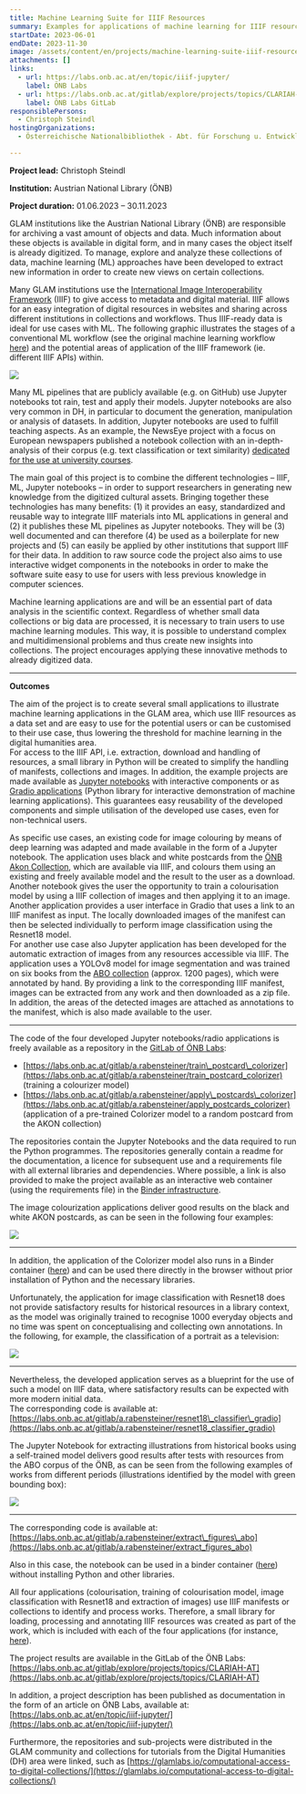 ```yaml
---
title: Machine Learning Suite for IIIF Resources
summary: Examples for applications of machine learning for IIIF resources
startDate: 2023-06-01
endDate: 2023-11-30
image: /assets/content/en/projects/machine-learning-suite-iiif-resources/image.png
attachments: []
links:
  - url: https://labs.onb.ac.at/en/topic/iiif-jupyter/
    label: ÖNB Labs
  - url: https://labs.onb.ac.at/gitlab/explore/projects/topics/CLARIAH-AT
    label: ÖNB Labs GitLab
responsiblePersons:
  - Christoph Steindl
hostingOrganizations:
  - Österreichische Nationalbibliothek - Abt. für Forschung u. Entwicklung

---
```

**Project lead:** Christoph Steindl

**Institution:** Austrian National Library (ÖNB)

**Project duration:** 01.06.2023 – 30.11.2023

GLAM institutions like the Austrian National Library (ÖNB) are responsible for archiving a vast amount of objects and data. Much information about these objects is available in digital form, and in many cases the object itself is already digitized. To manage, explore and analyze these collections of data, machine learning (ML) approaches have been developed to extract new information in order to create new views on certain collections.

Many GLAM institutions use the [International Image Interoperability Framework](https://iiif.io/) (IIIF) to give access to metadata and digital material. IIIF allows for an easy integration of digital resources in websites and sharing across different institutions in collections and workflows. Thus IIIF-ready data is ideal for use cases with ML. The following graphic illustrates the stages of a conventional ML workflow (see the original machine learning workflow [here](https://towardsdatascience.com/workflow-of-a-machine-learning-project-ec1dba419b94)) and the potential areas of application of the IIIF framework (ie. different IIIF APIs) within.

![](/assets/content/en/projects/machine-learning-suite-iiif-resources/bildschirmfoto-2023-11-20-um-16.51.19-1024x534.png)

Many ML pipelines that are publicly available (e.g. on GitHub) use Jupyter notebooks tot rain, test and apply their models. Jupyter notebooks are also very common in DH, in particular to document the generation, manipulation or analysis of datasets. In addition, Jupyter notebooks are used to fulfill teaching aspects. As an example, the NewsEye project with a focus on European newspapers published a notebook collection with an in-depth- analysis of their corpus (e.g. text classification or text similarity) [dedicated for the use at university courses](https://www.newseye.eu/resources/educational-material/syllabi-and-teaching-material-for-universities/).

The main goal of this project is to combine the different technologies – IIIF, ML, Jupyter notebooks – in order to support researchers in generating new knowledge from the digitized cultural assets. Bringing together these technologies has many benefits: (1) it provides an easy, standardized and reusable way to integrate IIIF materials into ML applications in general and (2) it publishes these ML pipelines as Jupyter notebooks. They will be (3) well documented and can therefore (4) be used as a boilerplate for new projects and (5) can easily be applied by other institutions that support IIIF for their data. In addition to raw source code the project also aims to use interactive widget components in the notebooks in order to make the software suite easy to use for users with less previous knowledge in computer sciences.

Machine learning applications are and will be an essential part of data analysis in the scientific context. Regardless of whether small data collections or big data are processed, it is necessary to train users to use machine learning modules. This way, it is possible to understand complex and multidimensional problems and thus create new insights into collections. The project encourages applying these innovative methods to already digitized data.

***

**Outcomes**

The aim of the project is to create several small applications to illustrate machine learning applications in the GLAM area, which use IIIF resources as a data set and are easy to use for the potential users or can be customised to their use case, thus lowering the threshold for machine learning in the digital humanities area.\
For access to the IIIF API, i.e. extraction, download and handling of resources, a small library in Python will be created to simplify the handling of manifests, collections and images. In addition, the example projects are made available as [Jupyter notebooks](https://jupyter.org/) with interactive components or as [Gradio applications](https://www.gradio.app/) (Python library for interactive demonstration of machine learning applications). This guarantees easy reusability of the developed components and simple utilisation of the developed use cases, even for non-technical users.

As specific use cases, an existing code for image colouring by means of deep learning was adapted and made available in the form of a Jupyter notebook. The application uses black and white postcards from the [ÖNB Akon Collection](https://akon.onb.ac.at), which are available via IIIF, and colours them using an existing and freely available model and the result to the user as a download. Another notebook gives the user the opportunity to train a colourisation model by using a IIIF collection of images and then applying it to an image. Another application provides a user interface in Gradio that uses a link to an IIIF manifest as input. The locally downloaded images of the manifest can then be selected individually to perform image classification using the Resnet18 model.\
For another use case also Jupyter application has been developed for the automatic extraction of images from any resources accessible via IIIF. The application uses a YOLOv8 model for image segmentation and was trained on six books from the [ABO collection](https://www.onb.ac.at/digitale-angebote/austrian-books-online) (approx. 1200 pages), which were annotated by hand. By providing a link to the corresponding IIIF manifest, images can be extracted from any work and then downloaded as a zip file. In addition, the areas of the detected images are attached as annotations to the manifest, which is also made available to the user.

***

The code of the four developed Jupyter notebooks/radio applications is freely available as a repository in the [GitLab of ÖNB Labs](https://labs.onb.ac.at/gitlab/explore/projects/):

* [https://labs.onb.ac.at/gitlab/a.rabensteiner/train\_postcard\_colorizer](https://labs.onb.ac.at/gitlab/a.rabensteiner/train_postcard_colorizer) (training a colourizer model)
* [https://labs.onb.ac.at/gitlab/a.rabensteiner/apply\_postcards\_colorizer](https://labs.onb.ac.at/gitlab/a.rabensteiner/apply_postcards_colorizer) (application of a pre-trained Colorizer model to a random postcard from the AKON collection)

The repositories contain the Jupyter Notebooks and the data required to run the Python programmes. The repositories generally contain a readme for the documentation, a licence for subsequent use and a requirements file with all external libraries and dependencies. Where possible, a link is also provided to make the project available as an interactive web container (using the requirements file) in the [Binder infrastructure](https://mybinder.org/).

The image colourization applications deliver good results on the black and white AKON postcards, as can be seen in the following four examples:

![](/assets/content/en/projects/machine-learning-suite-iiif-resources/example_akon_colourization-1024x656.png)

***

In addition, the application of the Colorizer model also runs in a Binder container ([here](https://mybinder.org/v2/git/https%3A%2F%2Flabs.onb.ac.at%2Fgitlab%2Fa.rabensteiner%2Ftest_ipython/HEAD?labpath=colorize_postcards.ipynb)) and can be used there directly in the browser without prior installation of Python and the necessary libraries.

Unfortunately, the application for image classification with Resnet18 does not provide satisfactory results for historical resources in a library context, as the model was originally trained to recognise 1000 everyday objects and no time was spent on conceptualising and collecting own annotations. In the following, for example, the classification of a portrait as a television:

![](/assets/content/en/projects/machine-learning-suite-iiif-resources/exampleclassification-3-1024x468.png)

***

Nevertheless, the developed application serves as a blueprint for the use of such a model on IIIF data, where satisfactory results can be expected with more modern initial data.\
The corresponding code is available at: [https://labs.onb.ac.at/gitlab/a.rabensteiner/resnet18\_classifier\_gradio](https://labs.onb.ac.at/gitlab/a.rabensteiner/resnet18_classifier_gradio)

The Jupyter Notebook for extracting illustrations from historical books using a self-trained model delivers good results after tests with resources from the ABO corpus of the ÖNB, as can be seen from the following examples of works from different periods (illustrations identified by the model with green bounding box):

![](/assets/content/en/projects/machine-learning-suite-iiif-resources/image-extraction-bounding-box-1-1024x327.png)

***

The corresponding code is available at: [https://labs.onb.ac.at/gitlab/a.rabensteiner/extract\_figures\_abo](https://labs.onb.ac.at/gitlab/a.rabensteiner/extract_figures_abo)

Also in this case, the notebook can be used in a binder container ([here](https://mybinder.org/v2/git/https%3A%2F%2Flabs.onb.ac.at%2Fgitlab%2Fa.rabensteiner%2Fextract_figures_abo/HEAD?labpath=extract_figures.ipynb)) without installing Python and other libraries.

All four applications (colourisation, training of colourisation model, image classification with Resnet18 and extraction of images) use IIIF manifests or collections to identify and process works. Therefore, a small library for loading, processing and annotating IIIF resources was created as part of the work, which is included with each of the four applications (for instance, [here](https://labs.onb.ac.at/gitlab/a.rabensteiner/extract_figures_abo/-/blob/main/iiif_utils.py?ref_type=heads)).

The project results are available in the GitLab of the ÖNB Labs: [https://labs.onb.ac.at/gitlab/explore/projects/topics/CLARIAH-AT](https://labs.onb.ac.at/gitlab/explore/projects/topics/CLARIAH-AT)

In addition, a project description has been published as documentation in the form of an article on ÖNB Labs, available at: [https://labs.onb.ac.at/en/topic/iiif-jupyter/](https://labs.onb.ac.at/en/topic/iiif-jupyter/)

Furthermore, the repositories and sub-projects were distributed in the GLAM community and collections for tutorials from the Digital Humanities (DH) area were linked, such as [https://glamlabs.io/computational-access-to-digital-collections/](https://glamlabs.io/computational-access-to-digital-collections/)
